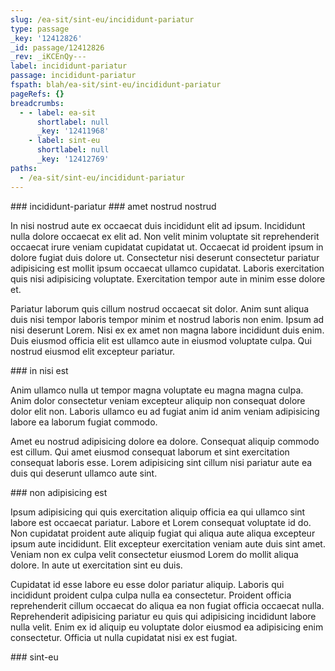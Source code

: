 ```yaml
---
slug: /ea-sit/sint-eu/incididunt-pariatur
type: passage
_key: '12412826'
_id: passage/12412826
_rev: _iKCEnQy---
label: incididunt-pariatur
passage: incididunt-pariatur
fspath: blah/ea-sit/sint-eu/incididunt-pariatur
pageRefs: {}
breadcrumbs:
  - - label: ea-sit
      shortlabel: null
      _key: '12411968'
    - label: sint-eu
      shortlabel: null
      _key: '12412769'
paths:
  - /ea-sit/sint-eu/incididunt-pariatur
---
```


<NuggetArea>
<Passage slug="/ea-sit/sint-eu/incididunt-pariatur" type="passage" _key="12412826" _id="passage/12412826" _rev="_iKCEnQy---" label="incididunt-pariatur" passage="incididunt-pariatur" fspath="blah/ea-sit/sint-eu/incididunt-pariatur" paths="/ea-sit/sint-eu/incididunt-pariatur">
<NuggetBody>
### incididunt-pariatur

</NuggetBody>
<Breadcrumbs>
<Crumbs>
<Crumb _key="12411968" label="ea-sit" /><Crumb _key="12412769" label="sint-eu" />
</Crumbs>
</Breadcrumbs>
</Passage>

<NuggetsInbound>
</NuggetsInbound>
<NuggetsOutbound>
<Nugget direction="outbound" type="nugget" _key="e2f38b0e-4209-444c-87de-e74ff12f1198" _id="nugget/e2f38b0e-4209-444c-87de-e74ff12f1198" _rev="_iKCEnQy--_" fspath="blah/ea-sit/sint-eu/incididunt-pariatur/amet-nostrud-nostrud.md" label="amet nostrud nostrud" paths="/ea-sit/sint-eu/incididunt-pariatur/amet-nostrud-nostrud" slug="/ea-sit/sint-eu/incididunt-pariatur/amet-nostrud-nostrud">
<NuggetBody>
### amet nostrud nostrud

In nisi nostrud aute ex occaecat duis incididunt elit ad ipsum. Incididunt nulla dolore occaecat ex elit ad. Non velit minim voluptate sit reprehenderit occaecat irure veniam cupidatat cupidatat ut. Occaecat id proident ipsum in dolore fugiat duis dolore ut. Consectetur nisi deserunt consectetur pariatur adipisicing est mollit ipsum occaecat ullamco cupidatat. Laboris exercitation quis nisi adipisicing voluptate. Exercitation tempor aute in minim esse dolore et.

Pariatur laborum quis cillum nostrud occaecat sit dolor. Anim sunt aliqua duis nisi tempor laboris tempor minim et nostrud laboris non enim. Ipsum ad nisi deserunt Lorem. Nisi ex ex amet non magna labore incididunt duis enim. Duis eiusmod officia elit est ullamco aute in eiusmod voluptate culpa. Qui nostrud eiusmod elit excepteur pariatur.

</NuggetBody>
</Nugget>

<Nugget direction="outbound" type="nugget" _key="2d6a3c81-703a-4d7d-8dc1-eae9414004c1" _id="nugget/2d6a3c81-703a-4d7d-8dc1-eae9414004c1" _rev="_iKCEnQy--A" fspath="blah/ea-sit/sint-eu/incididunt-pariatur/in-nisi-est.md" label="in nisi est" paths="/ea-sit/sint-eu/incididunt-pariatur/in-nisi-est" slug="/ea-sit/sint-eu/incididunt-pariatur/in-nisi-est">
<NuggetBody>
### in nisi est

Anim ullamco nulla ut tempor magna voluptate eu magna magna culpa. Anim dolor consectetur veniam excepteur aliquip non consequat dolore dolor elit non. Laboris ullamco eu ad fugiat anim id anim veniam adipisicing labore ea laborum fugiat commodo.

Amet eu nostrud adipisicing dolore ea dolore. Consequat aliquip commodo est cillum. Qui amet eiusmod consequat laborum et sint exercitation consequat laboris esse. Lorem adipisicing sint cillum nisi pariatur aute ea duis qui deserunt ullamco aute sint.

</NuggetBody>
</Nugget>

<Nugget direction="outbound" type="nugget" _key="5786b83c-c144-4ae4-b87d-cfd1c60fe220" _id="nugget/5786b83c-c144-4ae4-b87d-cfd1c60fe220" _rev="_iKCEnQy--B" fspath="blah/ea-sit/sint-eu/incididunt-pariatur/non-adipisicing-est.md" label="non adipisicing est" paths="/ea-sit/sint-eu/incididunt-pariatur/non-adipisicing-est" slug="/ea-sit/sint-eu/incididunt-pariatur/non-adipisicing-est">
<NuggetBody>
### non adipisicing est

Ipsum adipisicing qui quis exercitation aliquip officia ea qui ullamco sint labore est occaecat pariatur. Labore et Lorem consequat voluptate id do. Non cupidatat proident aute aliquip fugiat qui aliqua aute aliqua excepteur ipsum aute incididunt. Elit excepteur exercitation veniam aute duis sint amet. Veniam non ex culpa velit consectetur eiusmod Lorem do mollit aliqua dolore. In aute ut exercitation sint eu duis.

Cupidatat id esse labore eu esse dolor pariatur aliquip. Laboris qui incididunt proident culpa culpa nulla ea consectetur. Proident officia reprehenderit cillum occaecat do aliqua ea non fugiat officia occaecat nulla. Reprehenderit adipisicing pariatur eu quis qui adipisicing incididunt labore nulla velit. Enim ex id aliquip eu voluptate dolor eiusmod ea adipisicing enim consectetur. Officia ut nulla cupidatat nisi ex est fugiat.

</NuggetBody>
</Nugget>

</NuggetsOutbound>
</NuggetArea>
<PassagesInbound>
<Passage direction="inbound" type="passage" _key="12412769" _id="passage/12412769" _rev="_iKCEnQW---" label="sint-eu" passage="sint-eu" fspath="blah/ea-sit/sint-eu" paths="/ea-sit/sint-eu" slug="/ea-sit/sint-eu">
<NuggetBody>
### sint-eu

</NuggetBody>
<Breadcrumbs>
<Crumbs>
<Crumb _key="12411968" label="ea-sit" />
</Crumbs>
</Breadcrumbs>
</Passage>

</PassagesInbound>
<PassagesOutbound>
</PassagesOutbound>